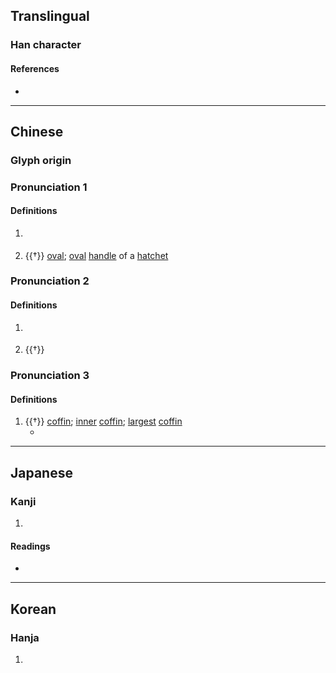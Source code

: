 {{character info/new}}
==Translingual==

===Han character===
{{Han char|rn=75|rad=木|as=08|sn=12|four=46940|canj=DHWJ|ids=⿰木卑}}

====References====
* {{Han ref|kx=0536.140|dkj=15027|dj=0924.050|hdz=21234.040|uh=6911|ud=26897|bh=D9C1|bd=55745}}

----

==Chinese==
{{zh-forms}}

===Glyph origin===
{{Han etym}}

===Pronunciation 1===
{{zh-pron
|m=pí
|c=pei4
|mc=2
|oc=1
|cat=n
}}

====Definitions====
{{zh-hanzi}}

# {{lb|zh|historical}} {{n-g|A kind of [[oval]] [[drinking]] [[vessel]] in ancient China.}}
# {{†}} [[oval]]; [[oval]] [[handle]] of a [[hatchet]]

===Pronunciation 2===
{{zh-pron
|m=bēi
|c=bei1
|mc=1
|oc=2
|cat=n
}}

====Definitions====
{{zh-hanzi}}

# {{zh-div|柿}} {{zh-synonym|油柿|{{taxlink|Diospyros oleifera|species}}}}
# {{†}} {{zh-synonym|鼠李|{{taxlink|Rhamnus davurica|species}}}}

===Pronunciation 3===
{{zh-pron
|m=bì
|mc=3+4
|oc=3+4
|cat=n
}}

====Definitions====
{{zh-hanzi}}

# {{†}} [[coffin]]; [[inner]] [[coffin]]; [[largest]] [[coffin]]
#* {{zh-x|君 即位 而 為{wéi} 椑{bì}，歲 一 漆 之，藏 焉。|When a ruler succeeds to his state, he makes his '''coffin''', and thereafter varnishes it once a year, keeping it deposited away.|ref=Liji-L}}

----

==Japanese==

===Kanji===
{{ja-kanji|grade=|rs=木08}}

# {{rfdef|ja|sort=木08}}

====Readings====
* {{ja-readings|on=[[へい]] (hei), [[ばい]] (bai)|kun=[[たる]] (taru), [[ふだ]] (fuda)}}

----

==Korean==

===Hanja===
{{ko-hanja|hangeul=비|eumhun=|rv=bi|mr=pi|y=pi}}

# {{rfdef|ko|sort=木08}}